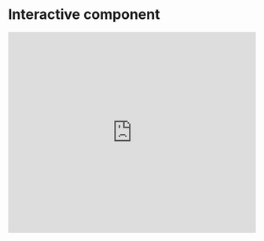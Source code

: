 # Interactive component


<iframe width="100%" height="408" frameborder="0"
  src="https://observablehq.com/embed/@ab2745b75d14b3d0/edav2021fall?cells=EconomySectors"></iframe>
  
  


